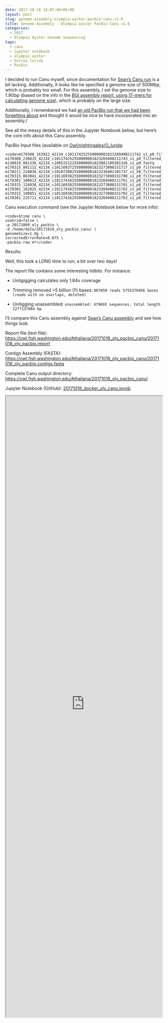 ```yaml
---
date: 2017-10-18 14:07:09+00:00
layout: post
slug: genome-assembly-olympia-oyster-pacbio-canu-v1-6
title: Genome Assembly - Olympia oyster PacBio Canu v1.6
categories:
  - 2017
  - Olympia Oyster Genome Sequencing
tags:
  - canu
  - jupyter notebook
  - olympia oyster
  - Ostrea lurida
  - PacBio
---
```


I decided to run Canu myself, since documentation for [Sean's Canu run](https://genefish.wordpress.com/2017/06/19/seans-notebook-canu-run-finished/) is a bit lacking. Additionally, it looks like he specified a genome size of 500Mbp, which is probably too small. For this assembly, I set the genome size to 1.9Gbp (based on the info in the [BGI assembly report, using 17-mers for calculating genome size](https://github.com/RobertsLab/project-olympia.oyster-genomic/blob/master/docs/20160512_F15FTSUSAT0327_genome_survey.pdf)), which is probably on the large size.

Additionally, I remembered we had [an old PacBio run that we had been forgetting about](https://robertslab.github.io/sams-notebook/posts/2017/2017-10-09-data-management-convert-oly-pacbio-h5-to-fastq.html) and thought it would be nice to have incorporated into an assembly./

See all the messy details of this in the Jupyter Notebook below, but here's the core info about this Canu assembly.

PacBio Input files (available on [Owl/nightingales/O_lurida](https://owl.fish.washington.edu/nightingales/O_lurida/):


    
    <code>m170308_163922_42134_c101174252550000001823269408211742_s1_p0_filtered_subreads.fastq.gz                                                               m170308_230815_42134_c101174252550000001823269408211743_s1_p0_filtered_subreads.fastq.gz
    m130619_081336_42134_c100525122550000001823081109281326_s1_p0.fastq                       m170315_001112_42134_c101169372550000001823273008151717_s1_p0_filtered_subreads.fastq.gz
    m170211_224036_42134_c101073082550000001823236402101737_s1_X0_filtered_subreads.fastq.gz  m170315_063041_42134_c101169382550000001823273008151700_s1_p0_filtered_subreads.fastq.gz
    m170301_100013_42134_c101174162550000001823269408211761_s1_p0_filtered_subreads.fastq.gz  m170315_124938_42134_c101169382550000001823273008151701_s1_p0_filtered_subreads.fastq.gz
    m170301_162825_42134_c101174162550000001823269408211762_s1_p0_filtered_subreads.fastq.gz  m170315_190851_42134_c101169382550000001823273008151702_s1_p0_filtered_subreads.fastq.gz
    m170301_225711_42134_c101174162550000001823269408211763_s1_p0_filtered_subreads.fastq.gz</code>



Canu execution command (see the Jupyter Notebook below for more info):


    
    <code>$time canu \
    useGrid=false \
    -p 20171009_oly_pacbio \
    -d /home/data/20171018_oly_pacbio_canu/ \
    genomeSize=1.9g \
    correctedErrorRate=0.075 \
    -pacbio-raw m*</code>



Results:

Well, this took a LONG time to run; a bit over two days!

The report file contains some interesting tidbits. For instance:





  * Unitgigging calculates only 1.84x coverage


  * Trimming removed >5 billion (!!) bases: `867850 reads 5755379456 bases (reads with no overlaps, deleted)`


  * Unitigging unassembled: `unassembled: 479693 sequences, total length 2277137864 bp`



I'll compare this Canu assembly against [Sean's Canu assembly](https://owl.fish.washington.edu/scaphapoda/Sean/Oly_Canu_Output/oly_pacbio_.contigs.fasta) and see how things look.

Report file (text file): [https://owl.fish.washington.edu/Athaliana/20171018_oly_pacbio_canu/20171018_oly_pacbio.report](http://owl.fish.washington.edu/Athaliana/20171018_oly_pacbio_canu/20171018_oly_pacbio.report)

Contigs Assembly (FASTA): [https://owl.fish.washington.edu/Athaliana/20171018_oly_pacbio_canu/20171018_oly_pacbio.contigs.fasta](http://owl.fish.washington.edu/Athaliana/20171018_oly_pacbio_canu/20171018_oly_pacbio.contigs.fasta)

Complete Canu output directory: [https://owl.fish.washington.edu/Athaliana/20171018_oly_pacbio_canu/](http://owl.fish.washington.edu/Athaliana/20171018_oly_pacbio_canu/)

Jupyter Notebook (GitHub): [20171018_docker_oly_canu.ipynb](https://github.com/sr320/LabDocs/blob/master/jupyter_nbs/sam/20171018_docker_oly_canu.ipynb)

<iframe src="https://render.githubusercontent.com/view/ipynb?commit=06f41e8c62f1bbf7d5351126f8f4d32e3384f076&enc_url=68747470733a2f2f7261772e67697468756275736572636f6e74656e742e636f6d2f73723332302f4c6162446f63732f303666343165386336326631626266376435333531313236663866346433326533333834663037362f6a7570797465725f6e62732f73616d2f32303137313031385f646f636b65725f6f6c795f63616e752e6970796e62&nwo=sr320%2FLabDocs&path=jupyter_nbs%2Fsam%2F20171018_docker_oly_canu.ipynb&repository_id=13746500&repository_type=Repository#bfb8aefd-4cf7-477a-8cb6-5cfdc0584800" width="100%" height="2000" scrolling="yes"></iframe>
